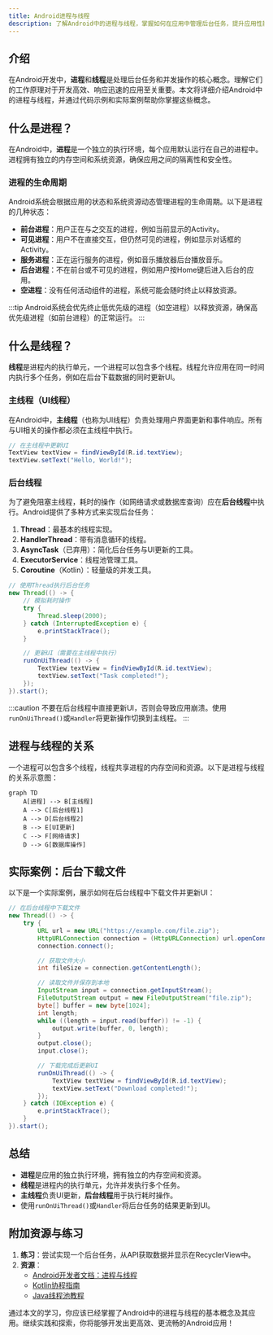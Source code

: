 ```yaml
---
title: Android进程与线程
description: 了解Android中的进程与线程，掌握如何在应用中管理后台任务，提升应用性能和用户体验。
---
```


## 介绍

在Android开发中，**进程**和**线程**是处理后台任务和并发操作的核心概念。理解它们的工作原理对于开发高效、响应迅速的应用至关重要。本文将详细介绍Android中的进程与线程，并通过代码示例和实际案例帮助你掌握这些概念。

## 什么是进程？

在Android中，**进程**是一个独立的执行环境，每个应用默认运行在自己的进程中。进程拥有独立的内存空间和系统资源，确保应用之间的隔离性和安全性。

### 进程的生命周期

Android系统会根据应用的状态和系统资源动态管理进程的生命周期。以下是进程的几种状态：

- **前台进程**：用户正在与之交互的进程，例如当前显示的Activity。
- **可见进程**：用户不在直接交互，但仍然可见的进程，例如显示对话框的Activity。
- **服务进程**：正在运行服务的进程，例如音乐播放器后台播放音乐。
- **后台进程**：不在前台或不可见的进程，例如用户按Home键后进入后台的应用。
- **空进程**：没有任何活动组件的进程，系统可能会随时终止以释放资源。

:::tip
Android系统会优先终止低优先级的进程（如空进程）以释放资源，确保高优先级进程（如前台进程）的正常运行。
:::

## 什么是线程？

**线程**是进程内的执行单元，一个进程可以包含多个线程。线程允许应用在同一时间内执行多个任务，例如在后台下载数据的同时更新UI。

### 主线程（UI线程）

在Android中，**主线程**（也称为UI线程）负责处理用户界面更新和事件响应。所有与UI相关的操作都必须在主线程中执行。

```java
// 在主线程中更新UI
TextView textView = findViewById(R.id.textView);
textView.setText("Hello, World!");
```

### 后台线程

为了避免阻塞主线程，耗时的操作（如网络请求或数据库查询）应在**后台线程**中执行。Android提供了多种方式来实现后台任务：

1. **Thread**：最基本的线程实现。
2. **HandlerThread**：带有消息循环的线程。
3. **AsyncTask**（已弃用）：简化后台任务与UI更新的工具。
4. **ExecutorService**：线程池管理工具。
5. **Coroutine**（Kotlin）：轻量级的并发工具。

```java
// 使用Thread执行后台任务
new Thread(() -> {
    // 模拟耗时操作
    try {
        Thread.sleep(2000);
    } catch (InterruptedException e) {
        e.printStackTrace();
    }

    // 更新UI（需要在主线程中执行）
    runOnUiThread(() -> {
        TextView textView = findViewById(R.id.textView);
        textView.setText("Task completed!");
    });
}).start();
```

:::caution
不要在后台线程中直接更新UI，否则会导致应用崩溃。使用`runOnUiThread()`或`Handler`将更新操作切换到主线程。
:::

## 进程与线程的关系

一个进程可以包含多个线程，线程共享进程的内存空间和资源。以下是进程与线程的关系示意图：

```mermaid
graph TD
    A[进程] --> B[主线程]
    A --> C[后台线程1]
    A --> D[后台线程2]
    B --> E[UI更新]
    C --> F[网络请求]
    D --> G[数据库操作]
```

## 实际案例：后台下载文件

以下是一个实际案例，展示如何在后台线程中下载文件并更新UI：

```java
// 在后台线程中下载文件
new Thread(() -> {
    try {
        URL url = new URL("https://example.com/file.zip");
        HttpURLConnection connection = (HttpURLConnection) url.openConnection();
        connection.connect();

        // 获取文件大小
        int fileSize = connection.getContentLength();

        // 读取文件并保存到本地
        InputStream input = connection.getInputStream();
        FileOutputStream output = new FileOutputStream("file.zip");
        byte[] buffer = new byte[1024];
        int length;
        while ((length = input.read(buffer)) != -1) {
            output.write(buffer, 0, length);
        }
        output.close();
        input.close();

        // 下载完成后更新UI
        runOnUiThread(() -> {
            TextView textView = findViewById(R.id.textView);
            textView.setText("Download completed!");
        });
    } catch (IOException e) {
        e.printStackTrace();
    }
}).start();
```

## 总结

- **进程**是应用的独立执行环境，拥有独立的内存空间和资源。
- **线程**是进程内的执行单元，允许并发执行多个任务。
- **主线程**负责UI更新，**后台线程**用于执行耗时操作。
- 使用`runOnUiThread()`或`Handler`将后台任务的结果更新到UI。

## 附加资源与练习

1. **练习**：尝试实现一个后台任务，从API获取数据并显示在RecyclerView中。
2. **资源**：
   - [Android开发者文档：进程与线程](https://developer.android.com/guide/components/processes-and-threads)
   - [Kotlin协程指南](https://kotlinlang.org/docs/coroutines-guide.html)
   - [Java线程池教程](https://www.baeldung.com/thread-pool-java-and-guava)

通过本文的学习，你应该已经掌握了Android中的进程与线程的基本概念及其应用。继续实践和探索，你将能够开发出更高效、更流畅的Android应用！